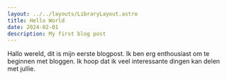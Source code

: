 ```yaml
---
layout: ../../layouts/LibraryLayout.astro
title: Hello World
date: 2024-02-01
description: My first blog post
---
```


Hallo wereld, dit is mijn eerste blogpost. Ik ben erg enthousiast om te beginnen met bloggen. Ik hoop dat ik veel interessante dingen kan delen met jullie.
